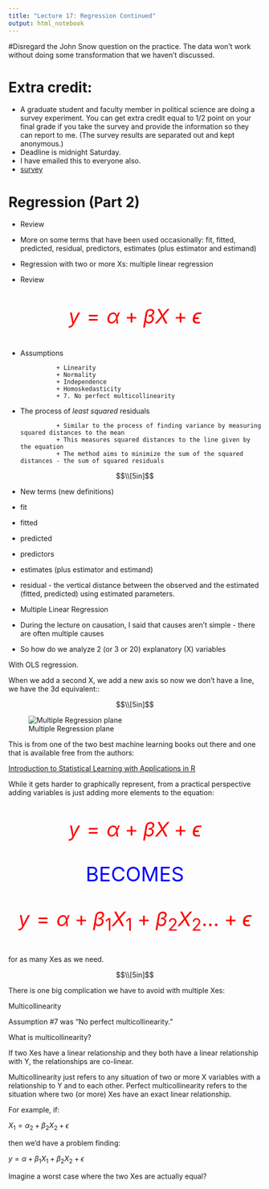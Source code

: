```yaml
---
title: "Lecture 17: Regression Continued"
output: html_notebook
---
```


#Disregard the John Snow question on the practice. 
The data won't work without doing some transformation that we haven't discussed. 

# Extra credit:

+ A graduate student and faculty member in political science are doing a survey experiment. You can get extra credit equal to 1/2 point on your final grade if you take the survey and provide the information so they can report to me. (The survey results are separated out and kept anonymous.)
+ Deadline is midnight Saturday.
+ I have emailed this to everyone also.
+ [survey](https://sewg.az1.qualtrics.com/jfe/form/SV_3V1S2RkXOf60rKm)

# Regression (Part 2)

+ Review
+ More on some terms that have been used occasionally: fit, fitted, predicted, residual, predictors, estimates (plus estimator and estimand)
+ Regression with two or more Xs: multiple linear regression

+ Review

<p style="color:red;text-align:center;font-size: 40px;">$y = \alpha + \beta X + \epsilon$</p>  

+ Assumptions

                + Linearity
                + Normality
                + Independence
                + Homoskedasticity
                + 7. No perfect multicollinearity
                
+ The process of *least squared* residuals

                + Similar to the process of finding variance by measuring squared distances to the mean
                + This measures squared distances to the line given by the equation
                + The method aims to minimize the sum of the squared distances - the sum of squared residuals


$$\\[5in]$$  

+ New terms (new definitions)


+ fit
+ fitted
+ predicted 
+ predictors
+ estimates (plus estimator and estimand)

+ residual -  the vertical distance between the observed and the estimated (fitted, predicted) using estimated parameters.





+ Multiple Linear Regression

+ During the lecture on causation, I said that causes aren't simple - there are often multiple causes
+ So how do we analyze 2 (or 3 or 20) explanatory (X) variables


With OLS regression.

When we add a second X, we add a new axis so now we don't have a line, we have the 3d equivalent::

$$\\[5in]$$  

![Multiple Regression plane](mrplane.png)

This is from one of the two best machine learning books out there and one that is available free from the authors:

[Introduction to Statistical Learning with Applications in R](https://www.statlearning.com/)


While it gets harder to graphically represent, from a practical perspective adding variables is just adding more elements to the equation:

<p style="color:red;text-align:center;font-size: 40px;">$y = \alpha + \beta X + \epsilon$</p>  

<p style="color:blue;text-align:center;font-size: 40px;">BECOMES</p>  

<p style="color:red;text-align:center;font-size: 40px;">$y = \alpha + \beta_1 X_1 + \beta_2 X_2 ... + \epsilon$</p>  

for as many Xes as we need.

$$\\[5in]$$  

There is one big complication we have to avoid with multiple Xes: 

Multicollinearity

Assumption #7 was "No perfect multicollinearity."

What is multicollinearity?

If two Xes have a linear relationship and they both have a linear relationship with Y, the relationships are co-linear.

Multicollinearity just refers to any situation of two or more X variables with a relationship to Y and to each other. Perfect multicollinearity refers to the situation where two (or more) Xes have an exact linear relationship. 

For example, if:

$X_1 = \alpha_2 + \beta_2 X_2 + \epsilon$

then we'd have a problem finding:

$y = \alpha + \beta_1 X_1 + \beta_2 X_2 + \epsilon$ 

Imagine a worst case where the two Xes are actually equal?




